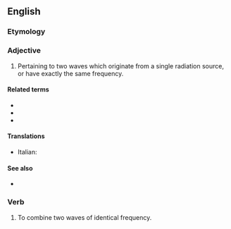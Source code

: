 ==English==

===Etymology===
{{confix|en|homo|dyne}}

===Adjective===
{{en-adj|-}}

# {{lb|en|physics|of radiation}} Pertaining to two waves which originate from a single radiation source, or have exactly the same frequency.

====Related terms====
* {{l|en|heterodyne}}
* {{l|en|intradyne}}
* {{l|en|synchrodyne}}

====Translations====
* Italian: {{t|it|omodina}}

====See also====
* {{pedialite|homodyne detection}}

===Verb===
{{en-verb|homodyn}}

# To combine two waves of identical frequency.